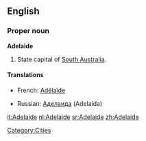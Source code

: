 ==English==

===Proper noun===
'''Adelaide'''
#State capital of [[South Australia]].

====Translations====
{{top}}
*French: [[Adélaïde]]
{{mid}}
*Russian: [[Аделаида]] (Adelaída) {{f}}
{{bottom}}

[[Category:Cities]]

[[it:Adelaide]]
[[nl:Adelaide]]
[[sr:Adelaide]]
[[zh:Adelaide]]